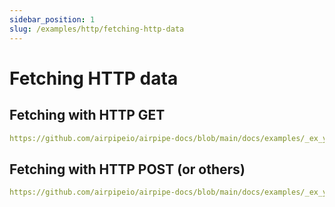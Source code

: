 ```yaml
---
sidebar_position: 1
slug: /examples/http/fetching-http-data
---
```


# Fetching HTTP data

## Fetching with HTTP GET

```yml reference title="HTTP GET"
https://github.com/airpipeio/airpipe-docs/blob/main/docs/examples/_ex_ymls/_http/http-get-basic.yml
```

## Fetching with HTTP POST (or others)

```yml reference title="HTTP POST"
https://github.com/airpipeio/airpipe-docs/blob/main/docs/examples/_ex_ymls/_http/http-post-basic.yml
```